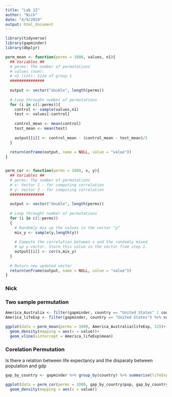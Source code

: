 ```yaml
---
title: "Lab 12"
author: "Nick"
date: "4/9/2019"
output: html_document
---
```




```r
library(tidyverse)
library(gapminder)
library(dbplyr)

perm_mean <- function(perms = 1000, values, n1){
  ## Variables ##
  # perms: The number of permutations 
  # values (num): 
  # n1 (int): Size of group 1
  ###############
  
  output <- vector("double", length(perms))
  
  # Loop throught number of permutations
  for (i in c(1:perms)){
    control <- sample(values,n1)
    test <- values[-control]
    
    control_mean <- mean(control)
    test_mean <- mean(test)
    
    output[[i]] <- control_mean - (control_mean - test_mean)/2 
  }
  
  return(enframe(output, name = NULL, value = "value"))
}


perm_cor <- function(perms = 1000, x, y){
  ## Variables ##
  # perms: The number of permutations 
  # x: Vector 1 - for computing correlation
  # y: Vector 2 - for computing correlation
  ###############
  
  output <- vector("double", length(perms))
  
  # Loop throught number of permutations
  for (i in c(1:perms))
  {
    # Randomly mix up the values in the vector "y"
    mix_y <- sample(y,length(y))
    
    # Compute the correlation between x and the randomly mixed
    # up y-vector. Store this value in the vector from step 1.
    output[[i]] <- cor(x,mix_y)
  }
  
  # Return new updated vector
  return(enframe(output, name = NULL, value = "value"))
}
```



### Nick

### Two sample permutation

```r

America_Australia <- filter(gapminder, country == "United States" | country == "Australia")
America_lifeExp <- filter(gapminder, country == "United States") %>% summarise(mean = mean(lifeExp))

ggplot(data = perm_mean(perms = 1000, America_Australia$lifeExp, 12))+
  geom_density(mapping = aes(x = value))+
  geom_vline(xintercept = America_lifeExp$mean)


```


### Corelation Permutation

Is there a relation between life expectancy and the disparaty between population and gdp

```r

gap_by_country <- gapminder %>% group_by(country) %>% summarise(lifeExp = mean(lifeExp), pop = mean(pop), gdpPercap = mean(gdpPercap))

ggplot(data = perm_cor(perms = 1000, gap_by_country$pop, gap_by_country$gdpPercap))+
  geom_density(mapping = aes(x = value))

```


